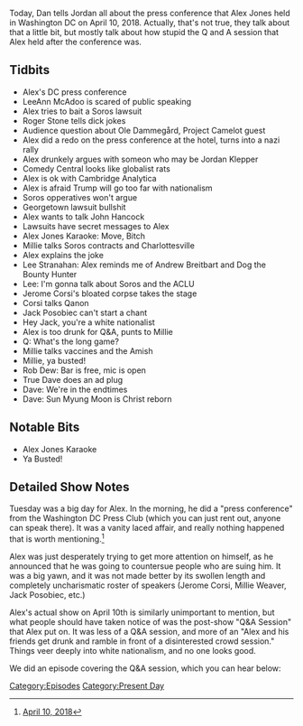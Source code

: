 {{DEFAULTSORT:
    #_EPISODE_0149:The Press Conference
}}{{Episode
    | title           = The Press Conference
    | caption         = Listen to this episode on [https://knowledgefight.libsyn.com/knowledge-fight-the-press-conference Libsyn] [https://open.spotify.com/episode/4L1r3cCsST5PscfNhU1ILp Spotify], Read the [[Transcript/149: The Press Conference|Unofficial Transcript]]
    | episodeNumber   = 149
    | length          = 02:18:44
    | airDate         = April 13, 2018
    | coverageDate    = April 10, 2018
    | episodeType     = [[:Category:Present Day|Present Day]]
    | appearance      = [[LeeAnn McAdoo]], [[George Soros]], [[Roger Stone]], [[Ole Dammegård]], [[Jordan Klepper]], [[Millie Weaver]], [[Lee Stranahan]], [[Jerome Corsi]], [[Jack Posobiec]], [[Rob Dew]], [[True Dave]], [[Sun Myung Moon]]
    | oocDrop         = Google is dead, use bing
    | previousEpisode = [[148: June 1-3, 2009]]
    | nextEpisode     = [[150: Alex Jones Attempts A Face Turn]]
}}

{{Stub}}

Today, Dan tells Jordan all about the press conference that Alex Jones held in Washington DC on April 10, 2018. Actually, that's not true, they talk about that a little bit, but mostly talk about how stupid the Q and A session that Alex held after the conference was.

==Tidbits==

*Alex's DC press conference
*LeeAnn McAdoo is scared of public speaking
*Alex tries to bait a Soros lawsuit
*Roger Stone tells dick jokes
*Audience question about Ole Dammegård, Project Camelot guest
*Alex did a redo on the press conference at the hotel, turns into a nazi rally
*Alex drunkely argues with someon who may be Jordan Klepper
*Comedy Central looks like globalist rats
*Alex is ok with Cambridge Analytica
*Alex is afraid Trump will go too far with nationalism
*Soros opperatives won't argue
*Georgetown lawsuit bullshit
*Alex wants to talk John Hancock
*Lawsuits have secret messages to Alex
*Alex Jones Karaoke: Move, Bitch
*Millie talks Soros contracts and Charlottesville
*Alex explains the joke
*Lee Stranahan: Alex reminds me of Andrew Breitbart and Dog the Bounty Hunter
*Lee: I'm gonna talk about Soros and the ACLU
*Jerome Corsi's bloated corpse takes the stage
*Corsi talks Qanon
*Jack Posobiec can't start a chant
*Hey Jack, you're a white nationalist
*Alex is too drunk for Q&A, punts to Millie
*Q: What's the long game?
*Millie talks vaccines and the Amish
*Millie, ya busted!
*Rob Dew: Bar is free, mic is open
*True Dave does an ad plug
*Dave: We're in the endtimes
*Dave: Sun Myung Moon is Christ reborn

==Notable Bits==

*Alex Jones Karaoke
*Ya Busted!

==Detailed Show Notes==

Tuesday was a big day for Alex. In the morning, he did a "press conference" from the Washington DC Press Club (which you can just rent out, anyone can speak there). It was a vanity laced affair, and really nothing happened that is worth mentioning.<ref>[https://knowledgefight.com/the-past/2018/4/11/april-10-2018 April 10, 2018]</ref>

Alex was just desperately trying to get more attention on himself, as he announced that he was going to countersue people who are suing him. It was a big yawn, and it was not made better by its swollen length and completely uncharismatic roster of speakers (Jerome Corsi, Millie Weaver, Jack Posobiec, etc.)

Alex's actual show on April 10th is similarly unimportant to mention, but what people should have taken notice of was the post-show "Q&A Session" that Alex put on. It was less of a Q&A session, and more of an "Alex and his friends get drunk and ramble in front of a disinterested crowd session." Things veer deeply into white nationalism, and no one looks good.

We did an episode covering the Q&A session, which you can hear below:

[[Category:Episodes]]
[[Category:Present Day]]
